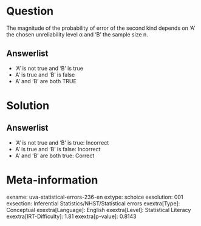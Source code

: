 Question
========

The magnitude of the probability of error of the second kind depends on 'A' the chosen unreliability level α and 'B' the sample size n.

Answerlist
----------

* 'A' is not true and 'B' is true
* A' is true and 'B' is false
* A' and 'B' are both TRUE

Solution
========

Answerlist
----------

* 'A' is not true and 'B' is true: Incorrect
* A' is true and 'B' is false: Incorrect
* A' and 'B' are both true: Correct

Meta-information
================
exname: uva-statistical-errors-236-en
extype: schoice
exsolution: 001
exsection: Inferential Statistics/NHST/Statistical errors
exextra[Type]: Conceptual
exextra[Language]: English
exextra[Level]: Statistical Literacy
exextra[IRT-Difficulty]: 1.81
exextra[p-value]: 0.8143
